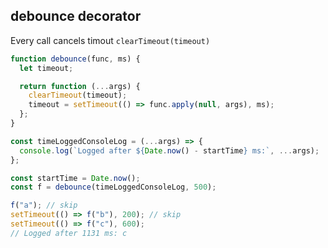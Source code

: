 
## debounce decorator

Every call cancels timout `clearTimeout(timeout)`

```js
function debounce(func, ms) {
  let timeout;

  return function (...args) {
    clearTimeout(timeout);
    timeout = setTimeout(() => func.apply(null, args), ms);
  };
}

const timeLoggedConsoleLog = (...args) => {
  console.log(`Logged after ${Date.now() - startTime} ms:`, ...args);
};

const startTime = Date.now();
const f = debounce(timeLoggedConsoleLog, 500);

f("a"); // skip
setTimeout(() => f("b"), 200); // skip
setTimeout(() => f("c"), 600);
// Logged after 1131 ms: c
```
